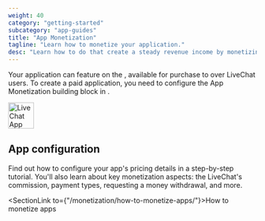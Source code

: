 ```yaml
---
weight: 40
category: "getting-started"
subcategory: "app-guides"
title: "App Monetization"
tagline: "Learn how to monetize your application."
desc: "Learn how to do that create a steady revenue income by monetizing your LiveChat integration."
---
```


Your application can feature on the <Placeholder id="LIVECHAT_MARKETPLACE_URL" />, available for purchase to over <Placeholder id="NUMBER_OF_CUSTOMERS" /> LiveChat users. To create a paid application, you need to configure the App Monetization building block in <Placeholder id="DEVELOPER_CONSOLE_URL" />.

<div style={{maxWidth: '600px'}}>
  <img src="/images/getting-started/app-guides/app-monetization/livechat-app-monetization-block.png" alt="LiveChat App Monetization block" width="52px" height="53px"/>
</div>

## App configuration

Find out how to configure your app's pricing details in a step-by-step tutorial. You'll also learn about key monetization aspects: the LiveChat's commission, payment types, requesting a money withdrawal, and more.

<SectionLink to={"/monetization/how-to-monetize-apps/"}>How to monetize apps</SectionLink>
